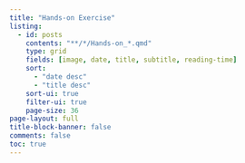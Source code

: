 ```yaml
---
title: "Hands-on Exercise"
listing:
  - id: posts
    contents: "**/*/Hands-on_*.qmd"
    type: grid
    fields: [image, date, title, subtitle, reading-time]
    sort:
      - "date desc"
      - "title desc"
    sort-ui: true
    filter-ui: true
    page-size: 36
page-layout: full
title-block-banner: false
comments: false
toc: true
---
```


::: {#posts}
:::
